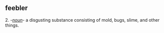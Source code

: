 == '''feebler''' ==


2. -''[[noun]]''- a disgusting substance consisting of mold, bugs, slime, and other things.